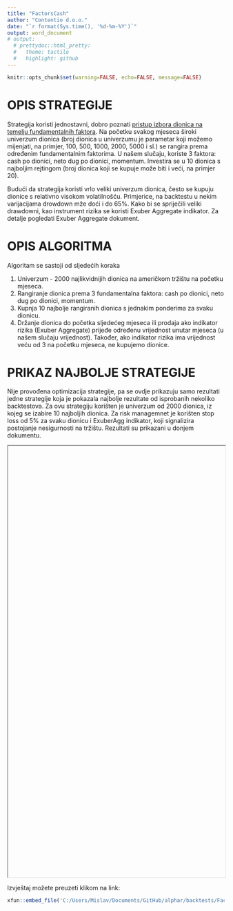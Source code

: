```yaml
---
title: "FactorsCash"
author: "Contentio d.o.o."
date: "`r format(Sys.time(), '%d-%m-%Y')`"
output: word_document
# output:
  # prettydoc::html_pretty:
  #   theme: tactile
  #   highlight: github
---
```



```r

knitr::opts_chunk$set(warning=FALSE, echo=FALSE, message=FALSE)

```


# OPIS STRATEGIJE

Strategija koristi jednostavni, dobro poznati [pristup izbora dionica na temelju fundamentalnih faktora](https://www.quantconnect.com/tutorials/strategy-library/stock-selection-strategy-based-on-fundamental-factors). Na početku svakog mjeseca široki univerzum dionica (broj dionica u univerzumu je parametar koji možemo mijenjati, na primjer, 100, 500, 1000, 2000, 5000 i sl.) se rangira prema određenim fundamentalnim faktorima. U našem slučaju, koriste 3 faktora: cash po dionici, neto dug po dionici, momentum. Investira se u 10 dionica s najboljim rejtingom (broj dionica koji se kupuje može biti i veći, na primjer 20).

Budući da strategija koristi vrlo veliki univerzum dionica, često se kupuju dionice s relativno visokom volatilnošću. Primjerice, na backtestu u nekim varijacijama drowdown mže doći i do 65%. Kako bi se spriječili veliki drawdowni, kao instrument rizika se koristi Exuber Aggregate indikator. Za detalje pogledati Exuber Aggregate dokument.

# OPIS ALGORITMA 

Algoritam se sastoji od sljedećih koraka

1. Univerzum - 2000 najlikvidnijih dionica na američkom tržištu na početku mjeseca.
2. Rangiranje dionica prema 3 fundamentalna faktora: cash po dionici, neto dug po dionici, momentum.
3. Kupnja 10 najbolje rangiranih dionica s jednakim ponderima za svaku dionicu.
4. Držanje dionica do početka sljedećeg mjeseca ili prodaja ako indikator rizika (Exuber Aggregate) prijeđe određenu vrijednost unutar mjeseca (u našem slučaju vrijednost). Također, ako indikator rizika ima vrijednost veću od 3 na početku mjeseca, ne kupujemo dionice.


# PRIKAZ NAJBOLJE STRATEGIJE

Nije provođena optimizacija strategije, pa se ovdje prikazuju samo rezultati jedne strategije koja je pokazala najbolje rezultate od isprobanih nekoliko backtestova. Za ovu strategiju korišten je univerzum od 2000 dionica, iz kojeg se izabire 10 najboljih dionica. Za risk managemnet je korišten stop loss od 5% za svaku dionicu i ExuberAgg indikator, koji signalizira postojanje nesigurnosti na tržištu. Rezultati su prikazani u donjem dokumentu.

<iframe width="100%" height="1000" name="iframe" src="C:/Users/Mislav/Documents/GitHub/alphar/backtests/FactorsCash/factors_cash_2000_10.pdf"></iframe>

Izvještaj možete preuzeti klikom na link: 

```r
xfun::embed_file('C:/Users/Mislav/Documents/GitHub/alphar/backtests/FactorsCash/factors_cash_2000_10.pdf')
```
